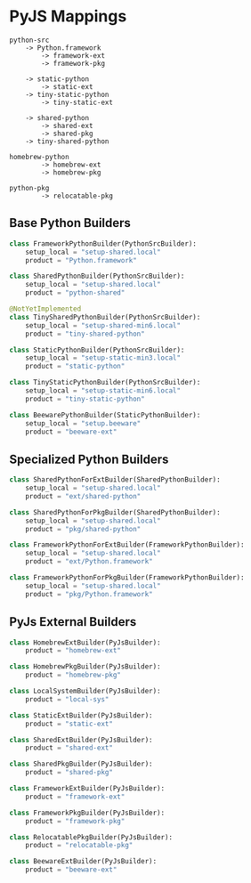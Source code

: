# PyJS Mappings

```text
python-src 
    -> Python.framework 
        -> framework-ext
        -> framework-pkg

    -> static-python
        -> static-ext
    -> tiny-static-python
        -> tiny-static-ext
           
    -> shared-python
        -> shared-ext
        -> shared-pkg
    -> tiny-shared-python

homebrew-python
        -> homebrew-ext
        -> homebrew-pkg

python-pkg
        -> relocatable-pkg
```



## Base Python Builders

```python
class FrameworkPythonBuilder(PythonSrcBuilder):
    setup_local = "setup-shared.local"
    product = "Python.framework"

class SharedPythonBuilder(PythonSrcBuilder):
    setup_local = "setup-shared.local"
    product = "python-shared"

@NotYetImplemented
class TinySharedPythonBuilder(PythonSrcBuilder):
    setup_local = "setup-shared-min6.local"
    product = "tiny-shared-python"

class StaticPythonBuilder(PythonSrcBuilder):
    setup_local = "setup-static-min3.local"
    product = "static-python"

class TinyStaticPythonBuilder(PythonSrcBuilder):
    setup_local = "setup-static-min6.local"
    product = "tiny-static-python"

class BeewarePythonBuilder(StaticPythonBuilder):
    setup_local = "setup.beeware"
    product = "beeware-ext"
```



## Specialized Python Builders

```python
class SharedPythonForExtBuilder(SharedPythonBuilder):
    setup_local = "setup-shared.local"
    product = "ext/shared-python"

class SharedPythonForPkgBuilder(SharedPythonBuilder):
    setup_local = "setup-shared.local"
    product = "pkg/shared-python"

class FrameworkPythonForExtBuilder(FrameworkPythonBuilder):
    setup_local = "setup-shared.local"
    product = "ext/Python.framework"

class FrameworkPythonForPkgBuilder(FrameworkPythonBuilder):
    setup_local = "setup-shared.local"
    product = "pkg/Python.framework"

```


## PyJs External Builders

```python
class HomebrewExtBuilder(PyJsBuilder):
    product = "homebrew-ext"

class HomebrewPkgBuilder(PyJsBuilder):
    product = "homebrew-pkg"

class LocalSystemBuilder(PyJsBuilder):
    product = "local-sys"

class StaticExtBuilder(PyJsBuilder):
    product = "static-ext"

class SharedExtBuilder(PyJsBuilder):
    product = "shared-ext"

class SharedPkgBuilder(PyJsBuilder):
    product = "shared-pkg"

class FrameworkExtBuilder(PyJsBuilder):
    product = "framework-ext"

class FrameworkPkgBuilder(PyJsBuilder):
    product = "framework-pkg"

class RelocatablePkgBuilder(PyJsBuilder):
    product = "relocatable-pkg"

class BeewareExtBuilder(PyJsBuilder):
    product = "beeware-ext"

```